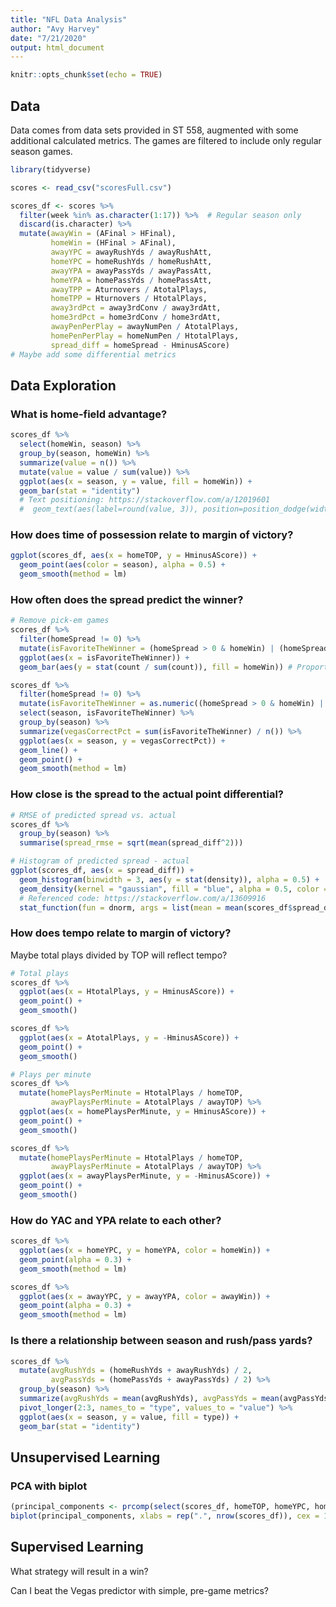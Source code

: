 ```yaml
---
title: "NFL Data Analysis"
author: "Avy Harvey"
date: "7/21/2020"
output: html_document
---
```


```r
knitr::opts_chunk$set(echo = TRUE)
```

## Data

Data comes from data sets provided in ST 558, augmented with some additional calculated metrics. The games are filtered to include only regular season games.

```r
library(tidyverse)

scores <- read_csv("scoresFull.csv")

scores_df <- scores %>%
  filter(week %in% as.character(1:17)) %>%  # Regular season only
  discard(is.character) %>%
  mutate(awayWin = (AFinal > HFinal),
         homeWin = (HFinal > AFinal),
         awayYPC = awayRushYds / awayRushAtt,
         homeYPC = homeRushYds / homeRushAtt,
         awayYPA = awayPassYds / awayPassAtt,
         homeYPA = homePassYds / homePassAtt,
         awayTPP = Aturnovers / AtotalPlays,
         homeTPP = Hturnovers / HtotalPlays,
         away3rdPct = away3rdConv / away3rdAtt,
         home3rdPct = home3rdConv / home3rdAtt,
         awayPenPerPlay = awayNumPen / AtotalPlays,
         homePenPerPlay = homeNumPen / HtotalPlays,
         spread_diff = homeSpread - HminusAScore)
# Maybe add some differential metrics
```

## Data Exploration

### What is home-field advantage?

```r
scores_df %>%
  select(homeWin, season) %>%
  group_by(season, homeWin) %>%
  summarize(value = n()) %>%
  mutate(value = value / sum(value)) %>%
  ggplot(aes(x = season, y = value, fill = homeWin)) +
  geom_bar(stat = "identity")
  # Text positioning: https://stackoverflow.com/a/12019601
  #  geom_text(aes(label=round(value, 3)), position=position_dodge(width=0.9), vjust=-0.25)
```


### How does time of possession relate to margin of victory?

```r
ggplot(scores_df, aes(x = homeTOP, y = HminusAScore)) +
  geom_point(aes(color = season), alpha = 0.5) +
  geom_smooth(method = lm)
```

### How often does the spread predict the winner?

```r
# Remove pick-em games
scores_df %>%
  filter(homeSpread != 0) %>%
  mutate(isFavoriteTheWinner = (homeSpread > 0 & homeWin) | (homeSpread < 0 & !homeWin) ) %>%
  ggplot(aes(x = isFavoriteTheWinner)) +
  geom_bar(aes(y = stat(count / sum(count)), fill = homeWin)) # Proportion from https://ggplot2.tidyverse.org/reference/stat.html

scores_df %>%
  filter(homeSpread != 0) %>%
  mutate(isFavoriteTheWinner = as.numeric((homeSpread > 0 & homeWin) | (homeSpread < 0 & !homeWin) )) %>%
  select(season, isFavoriteTheWinner) %>%
  group_by(season) %>%
  summarize(vegasCorrectPct = sum(isFavoriteTheWinner) / n()) %>%
  ggplot(aes(x = season, y = vegasCorrectPct)) + 
  geom_line() +
  geom_point() +
  geom_smooth(method = lm)
```

### How close is the spread to the actual point differential?

```r
# RMSE of predicted spread vs. actual
scores_df %>%
  group_by(season) %>%
  summarise(spread_rmse = sqrt(mean(spread_diff^2)))

# Histogram of predicted spread - actual
ggplot(scores_df, aes(x = spread_diff)) +
  geom_histogram(binwidth = 3, aes(y = stat(density)), alpha = 0.5) +
  geom_density(kernel = "gaussian", fill = "blue", alpha = 0.5, color = "blue") +
  # Referenced code: https://stackoverflow.com/a/13609916
  stat_function(fun = dnorm, args = list(mean = mean(scores_df$spread_diff), sd = sd(scores_df$spread_diff)), color = "orange")
```


### How does tempo relate to margin of victory?

Maybe total plays divided by TOP will reflect tempo?

```r
# Total plays
scores_df %>%
  ggplot(aes(x = HtotalPlays, y = HminusAScore)) +
  geom_point() +
  geom_smooth()

scores_df %>%
  ggplot(aes(x = AtotalPlays, y = -HminusAScore)) +
  geom_point() +
  geom_smooth()

# Plays per minute
scores_df %>%
  mutate(homePlaysPerMinute = HtotalPlays / homeTOP,
         awayPlaysPerMinute = AtotalPlays / awayTOP) %>%
  ggplot(aes(x = homePlaysPerMinute, y = HminusAScore)) +
  geom_point() +
  geom_smooth()

scores_df %>%
  mutate(homePlaysPerMinute = HtotalPlays / homeTOP,
         awayPlaysPerMinute = AtotalPlays / awayTOP) %>%
  ggplot(aes(x = awayPlaysPerMinute, y = -HminusAScore)) +
  geom_point() +
  geom_smooth()
```


### How do YAC and YPA relate to each other?

```r
scores_df %>%
  ggplot(aes(x = homeYPC, y = homeYPA, color = homeWin)) +
  geom_point(alpha = 0.3) +
  geom_smooth(method = lm)

scores_df %>%
  ggplot(aes(x = awayYPC, y = awayYPA, color = awayWin)) +
  geom_point(alpha = 0.3) +
  geom_smooth(method = lm)
```

### Is there a relationship between season and rush/pass yards?

```r
scores_df %>%
  mutate(avgRushYds = (homeRushYds + awayRushYds) / 2,
         avgPassYds = (homePassYds + awayPassYds) / 2) %>%
  group_by(season) %>%
  summarize(avgRushYds = mean(avgRushYds), avgPassYds = mean(avgPassYds)) %>%
  pivot_longer(2:3, names_to = "type", values_to = "value") %>%
  ggplot(aes(x = season, y = value, fill = type)) +
  geom_bar(stat = "identity")
```


## Unsupervised Learning

### PCA with biplot

```r
(principal_components <- prcomp(select(scores_df, homeTOP, homeYPC, homeYPA, awayYPC, awayYPA, HtotalPlays, AtotalPlays) , scale = TRUE))
biplot(principal_components, xlabs = rep(".", nrow(scores_df)), cex = 1.5)
```

## Supervised Learning

What strategy will result in a win?

Can I beat the Vegas predictor with simple, pre-game metrics?
